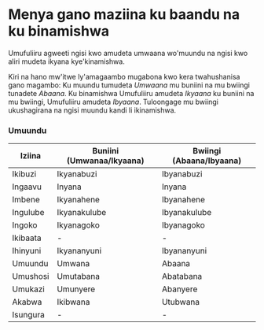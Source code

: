 # Menya gano maziina ku baandu na ku binamishwa

Umufuliiru agweeti ngisi kwo amudeta umwaana wo'muundu na ngisi kwo aliri mudeta ikyana kye'kinamishwa.

Kiri na hano mw'itwe ly'amagaambo mugabona kwo kera twahushanisa gano magambo: Ku muundu tumudeta _Umwaana_ mu buniini na mu bwiingi tunadete _Abaana_. Ku binamishwa Umufuliiru amudeta _Ikyaana_ ku buniini na mu bwiingi, Umufuliiru amudeta _Ibyaana_. Tuloongage mu bwiingi ukushagirana na ngisi muundu kandi li ikinamishwa.

### Umuundu

| Iziina   | Buniini (Umwanaa/Ikyaana) | Bwiingi (Abaana/Ibyaana) |
| -------- | ------------------------- | ------------------------ |
| Ikibuzi  | Ikyanabuzi                | Ibyanabuzi               |
| Ingaavu  | Inyana                    | Inyana                   |
| Imbene   | Ikyanahene                | Ibyanahene               |
| Ingulube | Ikyanakulube              | Ibyanakulube             |
| Ingoko   | Ikyanagoko                | Ibyanagoko               |
| Ikibaata | -                         | -                        |
| Ihinyuni | Ikyananyuni               | Ibyananyuni              |
| Umuundu  | Umwana                    | Abaana                   |
| Umushosi | Umutabana                 | Abatabana                |
| Umukazi  | Umunyere                  | Abanyere                 |
| Akabwa   | Ikibwana                  | Utubwana                 |
| Isungura | -                         | -                        |
